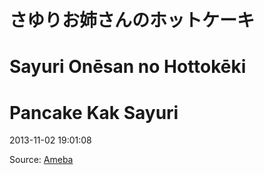 # さゆりお姉さんのホットケーキ
# Sayuri Onēsan no Hottokēki
# Pancake Kak Sayuri

2013-11-02 19:01:08

Source: [Ameba](https://ameblo.jp/arihara6/amemberentry-11662645073.html)